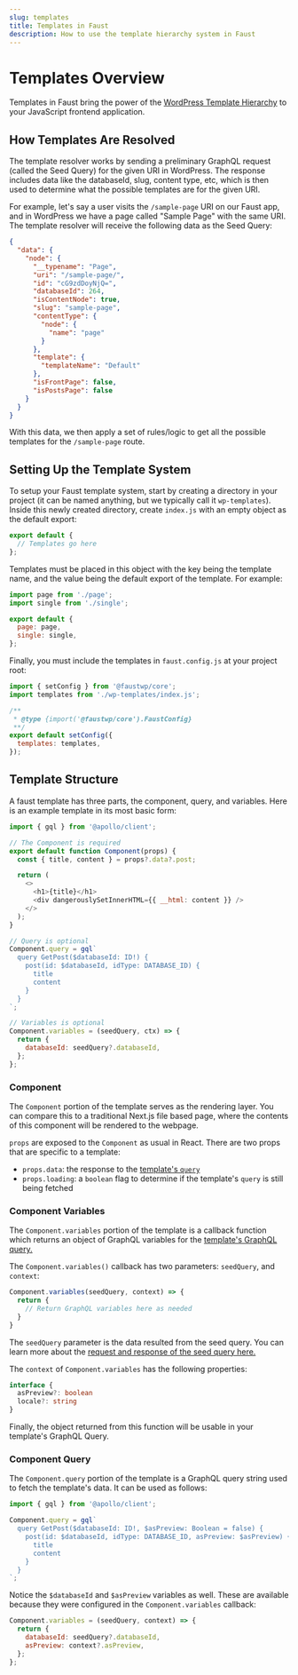 ```yaml
---
slug: templates
title: Templates in Faust
description: How to use the template hierarchy system in Faust
---
```


# Templates Overview

Templates in Faust bring the power of the [WordPress Template Hierarchy](https://wphierarchy.com/) to your JavaScript frontend application.

## How Templates Are Resolved

The template resolver works by sending a preliminary GraphQL request (called the Seed Query) for the given URI in WordPress. The response includes data like the databaseId, slug, content type, etc, which is then used to determine what the possible templates are for the given URI.

For example, let's say a user visits the `/sample-page` URI on our Faust app, and in WordPress we have a page called "Sample Page" with the same URI. The template resolver will receive the following data as the Seed Query:

```json title="Seed Query Response"
{
  "data": {
    "node": {
      "__typename": "Page",
      "uri": "/sample-page/",
      "id": "cG9zdDoyNjQ=",
      "databaseId": 264,
      "isContentNode": true,
      "slug": "sample-page",
      "contentType": {
        "node": {
          "name": "page"
        }
      },
      "template": {
        "templateName": "Default"
      },
      "isFrontPage": false,
      "isPostsPage": false
    }
  }
}
```

With this data, we then apply a set of rules/logic to get all the possible templates for the `/sample-page` route.

## Setting Up the Template System

To setup your Faust template system, start by creating a directory in your project (it can be named anything, but we typically call it `wp-templates`). Inside this newly created directory, create `index.js` with an empty object as the default export:

```js title="wp-templates/index.js"
export default {
  // Templates go here
};
```

Templates must be placed in this object with the key being the template name, and the value being the default export of the template. For example:

```js title="wp-templates/index.js"
import page from './page';
import single from './single';

export default {
  page: page,
  single: single,
};
```

Finally, you must include the templates in `faust.config.js` at your project root:

```js title="faust.config.js"
import { setConfig } from '@faustwp/core';
import templates from './wp-templates/index.js';

/**
 * @type {import('@faustwp/core').FaustConfig}
 **/
export default setConfig({
  templates: templates,
});
```

## Template Structure

A faust template has three parts, the component, query, and variables. Here is an example template in its most basic form:

```js title="wp-templates/single.js"
import { gql } from '@apollo/client';

// The Component is required
export default function Component(props) {
  const { title, content } = props?.data?.post;

  return (
    <>
      <h1>{title}</h1>
      <div dangerouslySetInnerHTML={{ __html: content }} />
    </>
  );
}

// Query is optional
Component.query = gql`
  query GetPost($databaseId: ID!) {
    post(id: $databaseId, idType: DATABASE_ID) {
      title
      content
    }
  }
`;

// Variables is optional
Component.variables = (seedQuery, ctx) => {
  return {
    databaseId: seedQuery?.databaseId,
  };
};
```

### Component

The `Component` portion of the template serves as the rendering layer. You can compare this to a traditional Next.js file based page, where the contents of this component will be rendered to the webpage.

`props` are exposed to the `Component` as usual in React. There are two props that are specific to a template:

- `props.data`: the response to the [template's `query`](/docs/templates#component-query)
- `props.loading`: a `boolean` flag to determine if the template's `query` is still being fetched

### Component Variables

The `Component.variables` portion of the template is a callback function which returns an object of GraphQL variables for the [template's GraphQL query.](/docs/templates#component-query)

The `Component.variables()` callback has two parameters: `seedQuery`, and `context`:

```js
Component.variables(seedQuery, context) => {
  return {
    // Return GraphQL variables here as needed
  }
}
```

The `seedQuery` parameter is the data resulted from the seed query. You can learn more about the [request and response of the seed query here.](/docs/faustwp/seed-query)

The `context` of `Component.variables` has the following properties:

```ts
interface {
  asPreview?: boolean
  locale?: string
}
```

Finally, the object returned from this function will be usable in your template's GraphQL Query.

### Component Query

The `Component.query` portion of the template is a GraphQL query string used to fetch the template's data. It can be used as follows:

```js
import { gql } from '@apollo/client';

Component.query = gql`
  query GetPost($databaseId: ID!, $asPreview: Boolean = false) {
    post(id: $databaseId, idType: DATABASE_ID, asPreview: $asPreview) {
      title
      content
    }
  }
`;
```

Notice the `$databaseId` and `$asPreview` variables as well. These are available because they were configured in the `Component.variables` callback:

```js
Component.variables = (seedQuery, context) => {
  return {
    databaseId: seedQuery?.databaseId,
    asPreview: context?.asPreview,
  };
};
```
